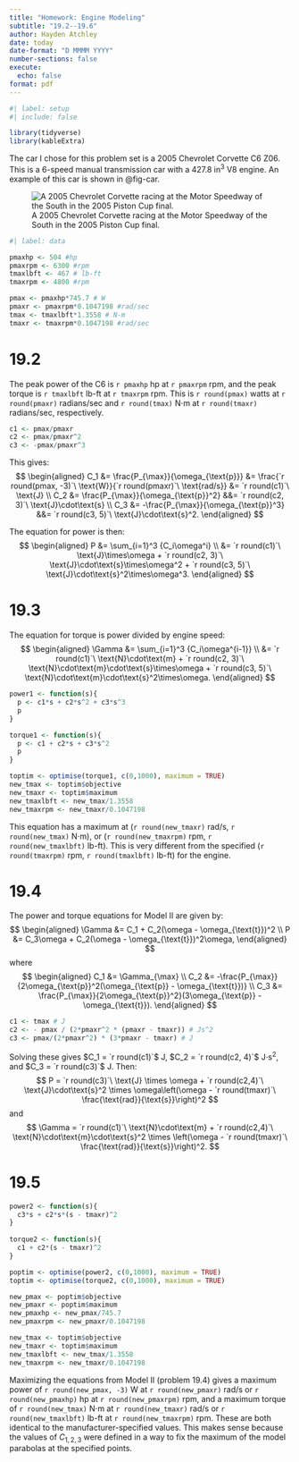 ```yaml
---
title: "Homework: Engine Modeling"
subtitle: "19.2--19.6"
author: Hayden Atchley
date: today
date-format: "D MMMM YYYY"
number-sections: false
execute: 
  echo: false
format: pdf
---
```


```r
#| label: setup
#| include: false

library(tidyverse)
library(kableExtra)
```

The car I chose for this problem set is a 2005 Chevrolet Corvette C6 Z06.
This is a 6-speed manual transmission car with a 427.8 in^3^ V8 engine.
An example of this car is shown in @fig-car.

![A 2005 Chevrolet Corvette racing at the Motor Speedway of the South in the 2005 Piston Cup final.](car.jpg){#fig-car}

```r
#| label: data

pmaxhp <- 504 #hp
pmaxrpm <- 6300 #rpm
tmaxlbft <- 467 # lb-ft
tmaxrpm <- 4800 #rpm

pmax <- pmaxhp*745.7 # W
pmaxr <- pmaxrpm*0.1047198 #rad/sec
tmax <- tmaxlbft*1.3558 # N-m
tmaxr <- tmaxrpm*0.1047198 #rad/sec
```


# 19.2

The peak power of the C6 is `r pmaxhp` hp at `r pmaxrpm` rpm, and the peak torque is `r tmaxlbft` lb-ft at `r tmaxrpm` rpm.
This is `r round(pmax)` watts at `r round(pmaxr)` radians/sec and `r round(tmax)` N$\cdot$m at `r round(tmaxr)` radians/sec, respectively.

```r
c1 <- pmax/pmaxr
c2 <- pmax/pmaxr^2
c3 <- -pmax/pmaxr^3
```

This gives:
$$
\begin{aligned}
C_1 &= \frac{P_{\max}}{\omega_{\text{p}}}
&= \frac{`r round(pmax, -3)`\ \text{W}}{`r round(pmaxr)`\ \text{rad/s}}
&= `r round(c1)`\ \text{J} \\
C_2 &= \frac{P_{\max}}{\omega_{\text{p}}^2}
&&= `r round(c2, 3)`\ \text{J}\cdot\text{s} \\
C_3 &= -\frac{P_{\max}}{\omega_{\text{p}}^3}
&&= `r round(c3, 5)`\ \text{J}\cdot\text{s}^2.
\end{aligned}
$$

The equation for power is then:
$$
\begin{aligned}
P &= \sum_{i=1}^3 {C_i\omega^i} \\
&= `r round(c1)`\ \text{J}\times\omega
+ `r round(c2, 3)`\ \text{J}\cdot\text{s}\times\omega^2
+ `r round(c3, 5)`\ \text{J}\cdot\text{s}^2\times\omega^3.
\end{aligned}
$$

# 19.3

The equation for torque is power divided by engine speed:
$$
\begin{aligned}
\Gamma &= \sum_{i=1}^3 {C_i\omega^{i-1}} \\
&= `r round(c1)`\ \text{N}\cdot\text{m}
+ `r round(c2, 3)`\ \text{N}\cdot\text{m}\cdot\text{s}\times\omega
+ `r round(c3, 5)`\ \text{N}\cdot\text{m}\cdot\text{s}^2\times\omega.
\end{aligned}
$$

```r
power1 <- function(s){
  p <- c1*s + c2*s^2 + c3*s^3
  p
}

torque1 <- function(s){
  p <- c1 + c2*s + c3*s^2
  p
}

toptim <- optimise(torque1, c(0,1000), maximum = TRUE)
new_tmax <- toptim$objective
new_tmaxr <- toptim$maximum
new_tmaxlbft <- new_tmax/1.3558
new_tmaxrpm <- new_tmaxr/0.1047198
```

This equation has a maximum at (`r round(new_tmaxr)` rad/s, `r round(new_tmax)` N$\cdot$m), or (`r round(new_tmaxrpm)` rpm, `r round(new_tmaxlbft)` lb-ft).
This is very different from the specified (`r round(tmaxrpm)` rpm, `r round(tmaxlbft)` lb-ft) for the engine.

# 19.4

The power and torque equations for Model II are given by:
$$
\begin{aligned}
\Gamma &= C_1 + C_2(\omega - \omega_{\text{t}})^2 \\
P &= C_3\omega + C_2(\omega - \omega_{\text{t}})^2\omega,
\end{aligned}
$$
where
$$
\begin{aligned}
C_1 &= \Gamma_{\max} \\
C_2 &= -\frac{P_{\max}}{2\omega_{\text{p}}^2(\omega_{\text{p}} - \omega_{\text{t}})} \\
C_3 &= \frac{P_{\max}}{2\omega_{\text{p}}^2}(3\omega_{\text{p}} - \omega_{\text{t}}).
\end{aligned}
$$

```r
c1 <- tmax # J
c2 <- - pmax / (2*pmaxr^2 * (pmaxr - tmaxr)) # Js^2
c3 <- pmax/(2*pmaxr^2) * (3*pmaxr - tmaxr) # J
```

Solving these gives $C_1 = `r round(c1)`$ J, $C_2 = `r round(c2, 4)`$ J$\cdot$s^2^, and $C_3 = `r round(c3)`$ J.
Then:
$$
P = `r round(c3)`\ \text{J} \times \omega
+ `r round(c2,4)`\ \text{J}\cdot\text{s}^2 \times
\omega\left(\omega - `r round(tmaxr)`\ \frac{\text{rad}}{\text{s}}\right)^2
$$
and
$$
\Gamma = `r round(c1)`\ \text{N}\cdot\text{m}
+ `r round(c2,4)`\ \text{N}\cdot\text{m}\cdot\text{s}^2 \times
\left(\omega - `r round(tmaxr)`\ \frac{\text{rad}}{\text{s}}\right)^2.
$$


# 19.5

```r
power2 <- function(s){
  c3*s + c2*s*(s - tmaxr)^2
}
  
torque2 <- function(s){
  c1 + c2*(s - tmaxr)^2
}

poptim <- optimise(power2, c(0,1000), maximum = TRUE)
toptim <- optimise(torque2, c(0,1000), maximum = TRUE)

new_pmax <- poptim$objective
new_pmaxr <- poptim$maximum
new_pmaxhp <- new_pmax/745.7
new_pmaxrpm <- new_pmaxr/0.1047198

new_tmax <- toptim$objective
new_tmaxr <- toptim$maximum
new_tmaxlbft <- new_tmax/1.3558
new_tmaxrpm <- new_tmaxr/0.1047198
```

Maximizing the equations from Model II (problem 19.4) gives a maximum power of `r round(new_pmax, -3)` W at `r round(new_pmaxr)` rad/s or `r round(new_pmaxhp)` hp at `r round(new_pmaxrpm)` rpm, and a maximum torque of `r round(new_tmax)` N$\cdot$m at `r round(new_tmaxr)` rad/s or `r round(new_tmaxlbft)` lb-ft at `r round(new_tmaxrpm)` rpm.
These are both identical to the manufacturer-specified values.
This makes sense because the values of $C_{1,2,3}$ were defined in a way to fix the maximum of the model parabolas at the specified points.
